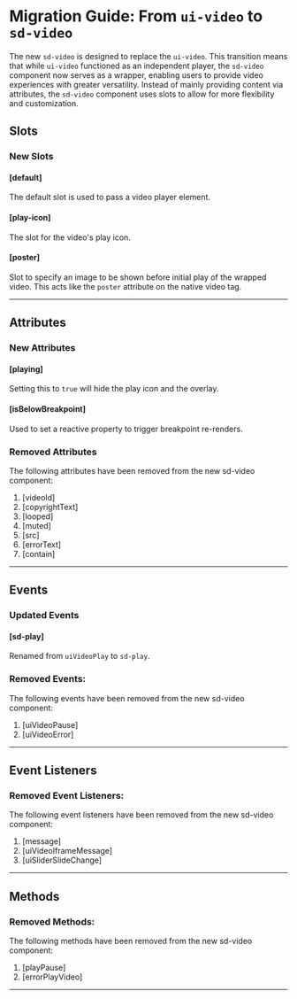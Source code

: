 
<Meta title="Docs/Migration/ui-video" />

# Migration Guide: From `ui-video` to `sd-video`

The new `sd-video` is designed to replace the `ui-video`. This transition means that while `ui-video` functioned as an independent player, the `sd-video` component now serves as a wrapper, enabling users to provide video experiences with greater versatility. Instead of mainly providing content via attributes, the `sd-video` component uses slots to allow for more flexibility and customization.

## Slots

### New Slots

#### [default]

The default slot is used to pass a video player element.

#### [play-icon]

The slot for the video's play icon.

#### [poster]

Slot to specify an image to be shown before initial play of the wrapped video. This acts like the `poster` attribute on the native video tag.

<hr />

## Attributes

### New Attributes

#### [playing]

Setting this to `true` will hide the play icon and the overlay.

#### [isBelowBreakpoint]

Used to set a reactive property to trigger breakpoint re-renders.

### Removed Attributes

The following attributes have been removed from the new sd-video component:

1. [videoId]
2. [copyrightText]
3. [looped]
4. [muted]
5. [src]
6. [errorText]
7. [contain]

<hr />

## Events

### Updated Events

#### [sd-play]

Renamed from `uiVideoPlay` to `sd-play`.

### Removed Events:

The following events have been removed from the new sd-video component:

1. [uiVideoPause]
2. [uiVideoError]

<hr />

## Event Listeners

### Removed Event Listeners:

The following event listeners have been removed from the new sd-video component:

1. [message]
2. [uiVideoIframeMessage]
3. [uiSliderSlideChange]

<hr />

## Methods

### Removed Methods:

The following methods have been removed from the new sd-video component:

1. [playPause]
2. [errorPlayVideo]

<hr />
